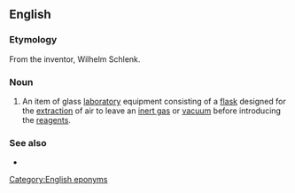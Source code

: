 ==English==
{{wikipedia}}

===Etymology===
From the inventor, Wilhelm Schlenk.

===Noun===
{{en-noun}}

# {{label|en|chemistry}} An item of glass [[laboratory]] equipment consisting of a [[flask]] designed for the [[extraction]] of air to leave an [[inert gas]] or [[vacuum]] before introducing the [[reagents]].

===See also===
* {{l|en|Schlenk tube}}

[[Category:English eponyms]]